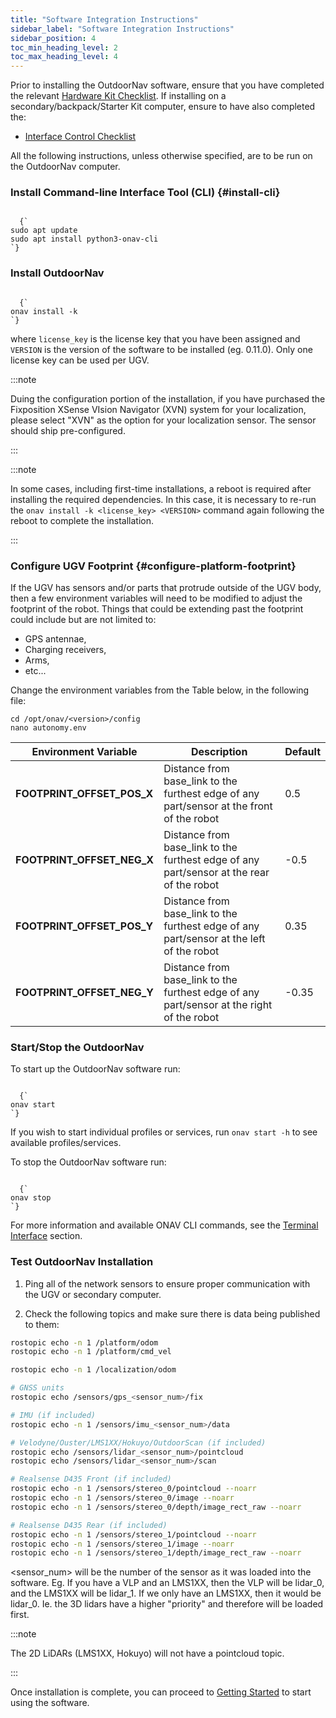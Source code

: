 ```yaml
---
title: "Software Integration Instructions"
sidebar_label: "Software Integration Instructions"
sidebar_position: 4
toc_min_heading_level: 2
toc_max_heading_level: 4
---
```



Prior to installing the OutdoorNav software, ensure that you have completed the relevant [Hardware Kit Checklist](hardware_integration_requirements/hardware_integration_requirements.mdx). If installing on a secondary/backpack/Starter Kit computer, ensure to have also completed the:

- [Interface Control Checklist](interface_control_requirements.mdx)

All the following instructions, unless otherwise specified, are to be run on the OutdoorNav computer.

### Install Command-line Interface Tool (CLI) {#install-cli}

<code>
  {`
sudo apt update
sudo apt install python3-onav-cli
`}
</code>

### Install OutdoorNav

<code>
  {`
onav install -k <license_key> <VERSION>
`}
</code>

where `license_key` is the license key that you have been assigned and `VERSION` is the version
of the software to be installed (eg. 0.11.0). Only one license key can be used per UGV.

:::note

Duing the configuration portion of the installation, if you have purchased the Fixposition
XSense VIsion Navigator (XVN) system for your localization, please select "XVN" as the option
for your localization sensor. The sensor should ship pre-configured.

:::

:::note

In some cases, including first-time installations, a reboot is required after installing
the required dependencies. In this case, it is necessary to re-run
the `onav install -k <license_key> <VERSION>` command again following the reboot to complete
the installation.

:::

### Configure UGV Footprint {#configure-platform-footprint}

If the UGV has sensors and/or parts that protrude outside of the UGV body, then a few environment variables will need to be modified to adjust the footprint of the robot. Things that could be extending past the footprint could include but are not limited to:

- GPS antennae,
- Charging receivers,
- Arms,
- etc...

Change the environment variables from the Table below, in the following file:

```
cd /opt/onav/<version>/config
nano autonomy.env
```

| Environment Variable       | Description                                                                               | Default |
| -------------------------- | ----------------------------------------------------------------------------------------- | ------- |
| **FOOTPRINT_OFFSET_POS_X** | Distance from base_link to the furthest edge of any part/sensor at the front of the robot | 0.5     |
| **FOOTPRINT_OFFSET_NEG_X** | Distance from base_link to the furthest edge of any part/sensor at the rear of the robot  | -0.5    |
| **FOOTPRINT_OFFSET_POS_Y** | Distance from base_link to the furthest edge of any part/sensor at the left of the robot  | 0.35    |
| **FOOTPRINT_OFFSET_NEG_Y** | Distance from base_link to the furthest edge of any part/sensor at the right of the robot | -0.35   |

### Start/Stop the OutdoorNav

To start up the OutdoorNav software run:

<code>
  {`
onav start
`}
</code>

If you wish to start individual profiles or services, run `onav start -h` to see available profiles/services.

To stop the OutdoorNav software run:

<code>
  {`
onav stop
`}
</code>

For more information and available ONAV CLI commands, see the [Terminal Interface](../getting_started/terminal_interface.mdx) section.

### Test OutdoorNav Installation

1. Ping all of the network sensors to ensure proper communication with the UGV or secondary computer.

2. Check the following topics and make sure there is data being published to them:

```bash
rostopic echo -n 1 /platform/odom
rostopic echo -n 1 /platform/cmd_vel

rostopic echo -n 1 /localization/odom

# GNSS units
rostopic echo /sensors/gps_<sensor_num>/fix

# IMU (if included)
rostopic echo -n 1 /sensors/imu_<sensor_num>/data

# Velodyne/Ouster/LMS1XX/Hokuyo/OutdoorScan (if included)
rostopic echo /sensors/lidar_<sensor_num>/pointcloud
rostopic echo /sensors/lidar_<sensor_num>/scan

# Realsense D435 Front (if included)
rostopic echo -n 1 /sensors/stereo_0/pointcloud --noarr
rostopic echo -n 1 /sensors/stereo_0/image --noarr
rostopic echo -n 1 /sensors/stereo_0/depth/image_rect_raw --noarr

# Realsense D435 Rear (if included)
rostopic echo -n 1 /sensors/stereo_1/pointcloud --noarr
rostopic echo -n 1 /sensors/stereo_1/image --noarr
rostopic echo -n 1 /sensors/stereo_1/depth/image_rect_raw --noarr
```

<sensor_num> will be the number of the sensor as it was loaded into the software. Eg. If you have a VLP and an LMS1XX, then the VLP will be lidar_0, and the LMS1XX will be lidar_1. If we only have an LMS1XX, then it would be lidar_0. Ie. the 3D lidars have a higher "priority" and therefore will be loaded first.

:::note

The 2D LiDARs (LMS1XX, Hokuyo) will not have a pointcloud topic.

:::

Once installation is complete, you can proceed to [Getting Started](../getting_started/system_setup.mdx) to start using the software.
